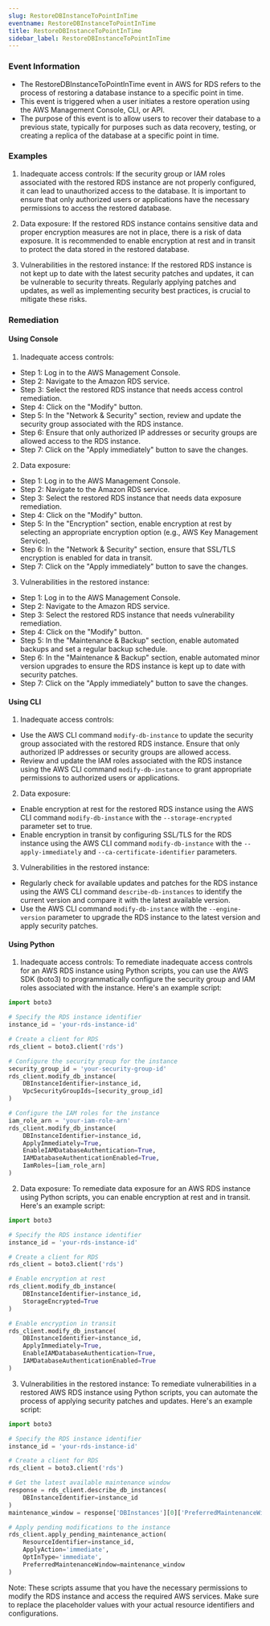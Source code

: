 ```yaml
--- 
slug: RestoreDBInstanceToPointInTime
eventname: RestoreDBInstanceToPointInTime
title: RestoreDBInstanceToPointInTime
sidebar_label: RestoreDBInstanceToPointInTime
---
```

                       
### Event Information

- The RestoreDBInstanceToPointInTime event in AWS for RDS refers to the process of restoring a database instance to a specific point in time.
- This event is triggered when a user initiates a restore operation using the AWS Management Console, CLI, or API.
- The purpose of this event is to allow users to recover their database to a previous state, typically for purposes such as data recovery, testing, or creating a replica of the database at a specific point in time.


### Examples

1. Inadequate access controls: If the security group or IAM roles associated with the restored RDS instance are not properly configured, it can lead to unauthorized access to the database. It is important to ensure that only authorized users or applications have the necessary permissions to access the restored database.

2. Data exposure: If the restored RDS instance contains sensitive data and proper encryption measures are not in place, there is a risk of data exposure. It is recommended to enable encryption at rest and in transit to protect the data stored in the restored database.

3. Vulnerabilities in the restored instance: If the restored RDS instance is not kept up to date with the latest security patches and updates, it can be vulnerable to security threats. Regularly applying patches and updates, as well as implementing security best practices, is crucial to mitigate these risks.

### Remediation

#### Using Console

1. Inadequate access controls:
- Step 1: Log in to the AWS Management Console.
- Step 2: Navigate to the Amazon RDS service.
- Step 3: Select the restored RDS instance that needs access control remediation.
- Step 4: Click on the "Modify" button.
- Step 5: In the "Network & Security" section, review and update the security group associated with the RDS instance.
- Step 6: Ensure that only authorized IP addresses or security groups are allowed access to the RDS instance.
- Step 7: Click on the "Apply immediately" button to save the changes.

2. Data exposure:
- Step 1: Log in to the AWS Management Console.
- Step 2: Navigate to the Amazon RDS service.
- Step 3: Select the restored RDS instance that needs data exposure remediation.
- Step 4: Click on the "Modify" button.
- Step 5: In the "Encryption" section, enable encryption at rest by selecting an appropriate encryption option (e.g., AWS Key Management Service).
- Step 6: In the "Network & Security" section, ensure that SSL/TLS encryption is enabled for data in transit.
- Step 7: Click on the "Apply immediately" button to save the changes.

3. Vulnerabilities in the restored instance:
- Step 1: Log in to the AWS Management Console.
- Step 2: Navigate to the Amazon RDS service.
- Step 3: Select the restored RDS instance that needs vulnerability remediation.
- Step 4: Click on the "Modify" button.
- Step 5: In the "Maintenance & Backup" section, enable automated backups and set a regular backup schedule.
- Step 6: In the "Maintenance & Backup" section, enable automated minor version upgrades to ensure the RDS instance is kept up to date with security patches.
- Step 7: Click on the "Apply immediately" button to save the changes.

#### Using CLI

1. Inadequate access controls:
- Use the AWS CLI command `modify-db-instance` to update the security group associated with the restored RDS instance. Ensure that only authorized IP addresses or security groups are allowed access.
- Review and update the IAM roles associated with the RDS instance using the AWS CLI command `modify-db-instance` to grant appropriate permissions to authorized users or applications.

2. Data exposure:
- Enable encryption at rest for the restored RDS instance using the AWS CLI command `modify-db-instance` with the `--storage-encrypted` parameter set to true.
- Enable encryption in transit by configuring SSL/TLS for the RDS instance using the AWS CLI command `modify-db-instance` with the `--apply-immediately` and `--ca-certificate-identifier` parameters.

3. Vulnerabilities in the restored instance:
- Regularly check for available updates and patches for the RDS instance using the AWS CLI command `describe-db-instances` to identify the current version and compare it with the latest available version.
- Use the AWS CLI command `modify-db-instance` with the `--engine-version` parameter to upgrade the RDS instance to the latest version and apply security patches.

#### Using Python

1. Inadequate access controls: To remediate inadequate access controls for an AWS RDS instance using Python scripts, you can use the AWS SDK (boto3) to programmatically configure the security group and IAM roles associated with the instance. Here's an example script:

```python
import boto3

# Specify the RDS instance identifier
instance_id = 'your-rds-instance-id'

# Create a client for RDS
rds_client = boto3.client('rds')

# Configure the security group for the instance
security_group_id = 'your-security-group-id'
rds_client.modify_db_instance(
    DBInstanceIdentifier=instance_id,
    VpcSecurityGroupIds=[security_group_id]
)

# Configure the IAM roles for the instance
iam_role_arn = 'your-iam-role-arn'
rds_client.modify_db_instance(
    DBInstanceIdentifier=instance_id,
    ApplyImmediately=True,
    EnableIAMDatabaseAuthentication=True,
    IAMDatabaseAuthenticationEnabled=True,
    IamRoles=[iam_role_arn]
)
```

2. Data exposure: To remediate data exposure for an AWS RDS instance using Python scripts, you can enable encryption at rest and in transit. Here's an example script:

```python
import boto3

# Specify the RDS instance identifier
instance_id = 'your-rds-instance-id'

# Create a client for RDS
rds_client = boto3.client('rds')

# Enable encryption at rest
rds_client.modify_db_instance(
    DBInstanceIdentifier=instance_id,
    StorageEncrypted=True
)

# Enable encryption in transit
rds_client.modify_db_instance(
    DBInstanceIdentifier=instance_id,
    ApplyImmediately=True,
    EnableIAMDatabaseAuthentication=True,
    IAMDatabaseAuthenticationEnabled=True
)
```

3. Vulnerabilities in the restored instance: To remediate vulnerabilities in a restored AWS RDS instance using Python scripts, you can automate the process of applying security patches and updates. Here's an example script:

```python
import boto3

# Specify the RDS instance identifier
instance_id = 'your-rds-instance-id'

# Create a client for RDS
rds_client = boto3.client('rds')

# Get the latest available maintenance window
response = rds_client.describe_db_instances(
    DBInstanceIdentifier=instance_id
)
maintenance_window = response['DBInstances'][0]['PreferredMaintenanceWindow']

# Apply pending modifications to the instance
rds_client.apply_pending_maintenance_action(
    ResourceIdentifier=instance_id,
    ApplyAction='immediate',
    OptInType='immediate',
    PreferredMaintenanceWindow=maintenance_window
)
```

Note: These scripts assume that you have the necessary permissions to modify the RDS instance and access the required AWS services. Make sure to replace the placeholder values with your actual resource identifiers and configurations.


 